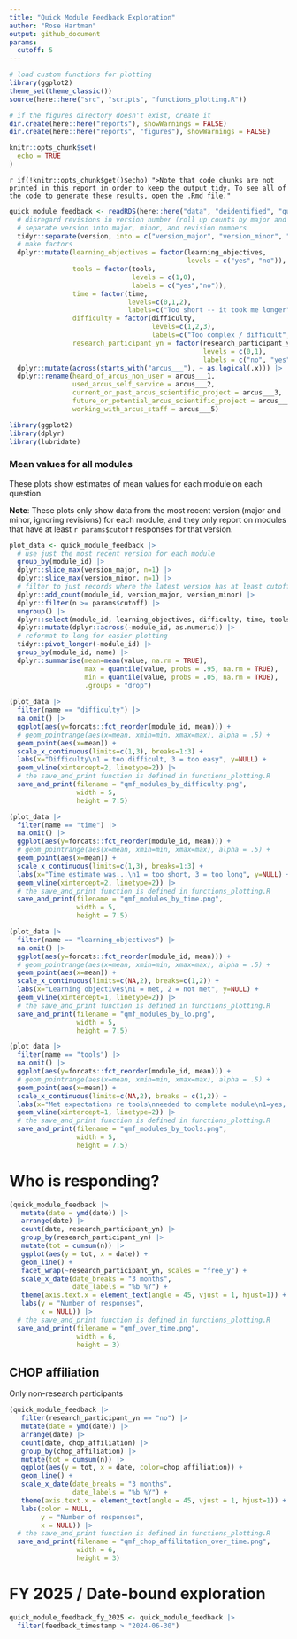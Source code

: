 ```yaml
---
title: "Quick Module Feedback Exploration"
author: "Rose Hartman"
output: github_document
params:
  cutoff: 5
---
```


```r
# load custom functions for plotting
library(ggplot2)
theme_set(theme_classic())
source(here::here("src", "scripts", "functions_plotting.R"))

# if the figures directory doesn't exist, create it
dir.create(here::here("reports"), showWarnings = FALSE)
dir.create(here::here("reports", "figures"), showWarnings = FALSE)

knitr::opts_chunk$set(
  echo = TRUE
)
```

`r if(!knitr::opts_chunk$get()$echo) ">Note that code chunks are not printed in this report in order to keep the output tidy. To see all of the code to generate these results, open the .Rmd file."`

```r
quick_module_feedback <- readRDS(here::here("data", "deidentified", "quick_module_feedback.rds")) |> 
  # disregard revisions in version number (roll up counts by major and minor only)
  # separate version into major, minor, and revision numbers
  tidyr::separate(version, into = c("version_major", "version_minor", "revision"), sep = "[.]", remove = TRUE, convert = TRUE) |> 
  # make factors
  dplyr::mutate(learning_objectives = factor(learning_objectives,
                                             levels = c("yes", "no")),
                tools = factor(tools, 
                               levels = c(1,0), 
                               labels = c("yes","no")),
                time = factor(time, 
                              levels=c(0,1,2), 
                              labels=c("Too short -- it took me longer", "About right", "Too long -- I finished more quickly")),
                difficulty = factor(difficulty, 
                                    levels=c(1,2,3), 
                                    labels=c("Too complex / difficult", "Just right", "Too simple / easy")),
                research_participant_yn = factor(research_participant_yn, 
                                                 levels = c(0,1),
                                                 labels = c("no", "yes"))) |>
  dplyr::mutate(across(starts_with("arcus___"), ~ as.logical(.x))) |>
  dplyr::rename(heard_of_arcus_non_user = arcus___1,
                used_arcus_self_service = arcus___2,
                current_or_past_arcus_scientific_project = arcus___3,
                future_or_potential_arcus_scientific_project = arcus___4,
                working_with_arcus_staff = arcus___5)
```

```r
library(ggplot2)
library(dplyr)
library(lubridate)
```

### Mean values for all modules

These plots show estimates of mean values for each module on each question. 

**Note**: These plots only show data from the most recent version (major and minor, ignoring revisions) for each module, and they only report on modules that have at least `r params$cutoff` responses for that version.

```r
plot_data <- quick_module_feedback |> 
  # use just the most recent version for each module 
  group_by(module_id) |> 
  dplyr::slice_max(version_major, n=1) |> 
  dplyr::slice_max(version_minor, n=1) |> 
  # filter to just records where the latest version has at least cutoff responses
  dplyr::add_count(module_id, version_major, version_minor) |> 
  dplyr::filter(n >= params$cutoff) |> 
  ungroup() |> 
  dplyr::select(module_id, learning_objectives, difficulty, time, tools) |> 
  dplyr::mutate(dplyr::across(-module_id, as.numeric)) |> 
  # reformat to long for easier plotting
  tidyr::pivot_longer(-module_id) |> 
  group_by(module_id, name) |> 
  dplyr::summarise(mean=mean(value, na.rm = TRUE),
                   max = quantile(value, probs = .95, na.rm = TRUE),
                   min = quantile(value, probs = .05, na.rm = TRUE),
                   .groups = "drop") 
  
(plot_data |> 
  filter(name == "difficulty") |> 
  na.omit() |> 
  ggplot(aes(y=forcats::fct_reorder(module_id, mean))) + 
  # geom_pointrange(aes(x=mean, xmin=min, xmax=max), alpha = .5) +
  geom_point(aes(x=mean)) + 
  scale_x_continuous(limits=c(1,3), breaks=1:3) + 
  labs(x="Difficulty\n1 = too difficult, 3 = too easy", y=NULL) + 
  geom_vline(xintercept=2, linetype=2)) |> 
  # the save_and_print function is defined in functions_plotting.R
  save_and_print(filename = "qmf_modules_by_difficulty.png",
                 width = 5,
                 height = 7.5)

(plot_data |> 
  filter(name == "time") |> 
  na.omit() |> 
  ggplot(aes(y=forcats::fct_reorder(module_id, mean))) + 
  # geom_pointrange(aes(x=mean, xmin=min, xmax=max), alpha = .5) +
  geom_point(aes(x=mean)) + 
  scale_x_continuous(limits=c(1,3), breaks=1:3) + 
  labs(x="Time estimate was...\n1 = too short, 3 = too long", y=NULL) + 
  geom_vline(xintercept=2, linetype=2)) |> 
  # the save_and_print function is defined in functions_plotting.R
  save_and_print(filename = "qmf_modules_by_time.png",
                 width = 5,
                 height = 7.5)

(plot_data |> 
  filter(name == "learning_objectives") |> 
  na.omit() |> 
  ggplot(aes(y=forcats::fct_reorder(module_id, mean))) + 
  # geom_pointrange(aes(x=mean, xmin=min, xmax=max), alpha = .5) +
  geom_point(aes(x=mean)) + 
  scale_x_continuous(limits=c(NA,2), breaks=c(1,2)) + 
  labs(x="Learning objectives\n1 = met, 2 = not met", y=NULL) + 
  geom_vline(xintercept=1, linetype=2)) |> 
  # the save_and_print function is defined in functions_plotting.R
  save_and_print(filename = "qmf_modules_by_lo.png",
                 width = 5,
                 height = 7.5)

(plot_data |> 
  filter(name == "tools") |> 
  na.omit() |> 
  ggplot(aes(y=forcats::fct_reorder(module_id, mean))) + 
  # geom_pointrange(aes(x=mean, xmin=min, xmax=max), alpha = .5) +
  geom_point(aes(x=mean)) + 
  scale_x_continuous(limits=c(NA,2), breaks = c(1,2)) + 
  labs(x="Met expectations re tools\nneeded to complete module\n1=yes, 2=no", y=NULL) + 
  geom_vline(xintercept=1, linetype=2)) |> 
  # the save_and_print function is defined in functions_plotting.R
  save_and_print(filename = "qmf_modules_by_tools.png",
                 width = 5,
                 height = 7.5)
```

# Who is responding? 

```r
(quick_module_feedback |> 
   mutate(date = ymd(date)) |> 
   arrange(date) |>
   count(date, research_participant_yn) |> 
   group_by(research_participant_yn) |> 
   mutate(tot = cumsum(n)) |> 
   ggplot(aes(y = tot, x = date)) + 
   geom_line() + 
   facet_wrap(~research_participant_yn, scales = "free_y") + 
   scale_x_date(date_breaks = "3 months",
                date_labels = "%b %Y") +
   theme(axis.text.x = element_text(angle = 45, vjust = 1, hjust=1)) + 
   labs(y = "Number of responses",
        x = NULL)) |> 
  # the save_and_print function is defined in functions_plotting.R
  save_and_print(filename = "qmf_over_time.png",
                 width = 6,
                 height = 3)
```


## CHOP affiliation

Only non-research participants

```r
(quick_module_feedback |> 
   filter(research_participant_yn == "no") |> 
   mutate(date = ymd(date)) |> 
   arrange(date) |>
   count(date, chop_affiliation) |> 
   group_by(chop_affiliation) |> 
   mutate(tot = cumsum(n)) |> 
   ggplot(aes(y = tot, x = date, color=chop_affiliation)) + 
   geom_line() + 
   scale_x_date(date_breaks = "3 months",
                date_labels = "%b %Y") +
   theme(axis.text.x = element_text(angle = 45, vjust = 1, hjust=1)) + 
   labs(color = NULL, 
        y = "Number of responses",
        x = NULL)) |> 
  # the save_and_print function is defined in functions_plotting.R
  save_and_print(filename = "qmf_chop_affilitation_over_time.png",
                 width = 6,
                 height = 3)
```

# FY 2025 / Date-bound exploration

```r
quick_module_feedback_fy_2025 <- quick_module_feedback |>
  filter(feedback_timestamp > "2024-06-30")
```





